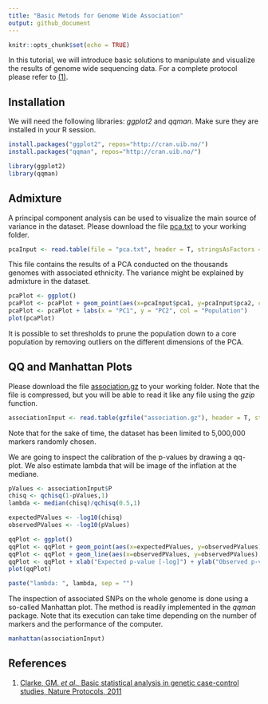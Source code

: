 ```yaml
---
title: "Basic Metods for Genome Wide Association"
output: github_document
---
```


```r
knitr::opts_chunk$set(echo = TRUE)
```

In this tutorial, we will introduce basic solutions to manipulate and visualize the results of genome wide sequencing data. For a complete protocol please refer to [(1)](#references).

## Installation

We will need the following libraries: _ggplot2_ and _qqman_. Make sure they are installed in your R session.

```r
install.packages("ggplot2", repos="http://cran.uib.no/")
install.packages("qqman", repos="http://cran.uib.no/")
```


```r
library(ggplot2)
library(qqman)
```


## Admixture

A principal component analysis can be used to visualize the main source of variance in the dataset. Please download the file [pca.txt]() to your working folder.

```r
pcaInput <- read.table(file = "pca.txt", header = T, stringsAsFactors = F)
```

This file contains the results of a PCA conducted on the thousands genomes with associated ethnicity. The variance might be explained by admixture in the dataset. 

```r
pcaPlot <- ggplot()
pcaPlot <- pcaPlot + geom_point(aes(x=pcaInput$pca1, y=pcaInput$pca2, col = pcaInput$population), alpha = 0.5)
pcaPlot <- pcaPlot + labs(x = "PC1", y = "PC2", col = "Population")
plot(pcaPlot)
```

It is possible to set thresholds to prune the population down to a core population by removing outliers on the different dimensions of the PCA.


## QQ and Manhattan Plots

Please download the file [association.gz]() to your working folder. Note that the file is compressed, but you will be able to read it like any file using the _gzip_ function.

```r
associationInput <- read.table(gzfile("association.gz"), header = T, stringsAsFactors = F)
```

Note that for the sake of time, the dataset has been limited to 5,000,000 markers randomly chosen.

We are going to inspect the calibration of the p-values by drawing a qq-plot. We also estimate lambda that will be image of the inflation at the mediane.

```r
pValues <- associationInput$P
chisq <- qchisq(1-pValues,1)
lambda <- median(chisq)/qchisq(0.5,1)

expectedPValues <- -log10(chisq)
observedPValues <- -log10(pValues)

qqPlot <- ggplot()
qqPlot <- qqPlot + geom_point(aes(x=expectedPValues, y=observedPValues), size = 1, col = "blue")
qqPlot <- qqPlot + geom_line(aes(x=observedPValues, y=observedPValues), size = 1, alpha = 0.5, linetype = "dotted")
qqPlot <- qqPlot + xlab("Expected p-value [-log]") + ylab("Observed p-value [-log]")
plot(qqPlot)

paste("lambda: ", lambda, sep = "")
```

The inspection of associated SNPs on the whole genome is done using a so-called Manhattan plot. The method is readily implemented in the _qqman_ package. Note that its execution can take time depending on the number of markers and the performance of the computer.

```r
manhattan(associationInput)
```


## References

(1) [Clarke, GM. _et al._, Basic statistical analysis in genetic case-control studies, Nature Protocols, 2011](https://www.ncbi.nlm.nih.gov/pubmed/21293453)

